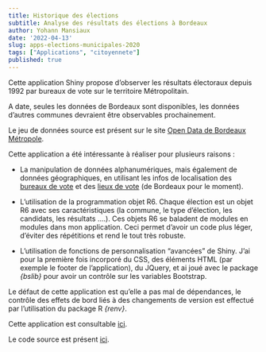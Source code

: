 ```yaml
---
title: Historique des élections
subtitle: Analyse des résultats des élections à Bordeaux
author: Yohann Mansiaux
date: '2022-04-13'
slug: apps-elections-municipales-2020
tags: ["Applications", "citoyennete"]
published: true
---
```


Cette application Shiny propose d'observer les résultats électoraux depuis 1992 par bureaux de vote sur le territoire Métropolitain.

A date, seules les données de Bordeaux sont disponibles, les données d'autres communes devraient être observables prochainement.

Le jeu de données source est présent sur le site <a href="https://opendata.bordeaux-metropole.fr/explore/dataset/el_resultat_a/information/" target="_blank" rel="noopener noreferrer" class="button">Open Data de Bordeaux Métropole</a>.

Cette application a été intéressante à réaliser pour plusieurs raisons :

* La manipulation de données alphanumériques, mais également de données géographiques, en utilisant les infos de localisation des <a href="https://opendata.bordeaux-metropole.fr/explore/dataset/el_bureauvote_s/information/" target="_blank" rel="noopener noreferrer" class="button">bureaux de vote</a> et des <a href="https://opendata.bordeaux-metropole.fr/explore/dataset/el_lieuvote_p/information/" target="_blank" rel="noopener noreferrer" class="button">lieux de vote</a> (de Bordeaux pour le moment).

* L'utilisation de la programmation objet R6. Chaque élection est un objet R6 avec ses caractéristiques (la commune, le type d'élection, les candidats, les résultats ....). Ces objets R6 se baladent de modules en modules dans mon application. Ceci permet d'avoir un code plus léger, d'éviter des répétitions et rend le tout très robuste.

* L'utilisation de fonctions de personnalisation "avancées" de Shiny. J'ai pour la première fois incorporé du CSS, des éléments HTML (par exemple le footer de l'application), du JQuery, et ai joué avec le package _{bslib}_ pour avoir un contrôle sur les variables Bootstrap.

Le défaut de cette application est qu'elle a pas mal de dépendances, le contrôle des effets de bord liés à des changements de version est effectué par l'utilisation du package R _{renv}_.

Cette application est consultable <a href="https://opendata.bordeaux-metropole.fr/explore/dataset/el_bureauvote_s/information/" target="_blank" rel="noopener noreferrer" class="button">ici</a>.


Le code source est présent <a href="https://github.com/ymansiaux/elections" target="_blank" rel="noopener noreferrer" class="button">ici</a>.
